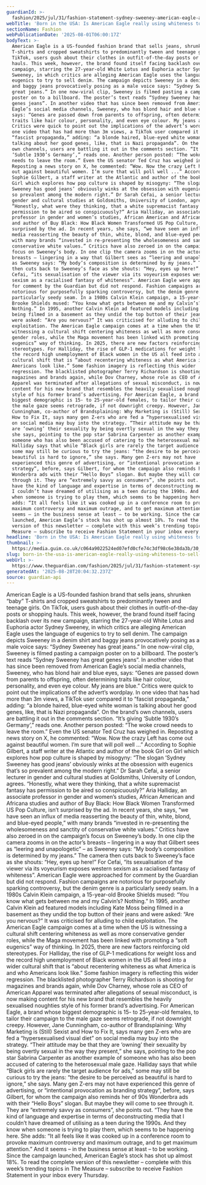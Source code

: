 ```yaml
---
guardianId: >-
  fashion/2025/jul/31/fashion-statement-sydney-sweeney-american-eagle-ads-fashion-industry
webTitle: 'Born in the USA: Is American Eagle really using whiteness to sell jeans?'
sectionName: Fashion
webPublicationDate: '2025-08-01T06:00:17Z'
bodyText: >-
  American Eagle is a US-founded fashion brand that sells jeans, shrunken “baby”
  T-shirts and cropped sweatshirts to predominantly tween and teenage girls. On
  TikTok, users gush about their clothes in outfit-of-the-day posts or shopping
  hauls. This week, however, the brand found itself facing backlash over its new
  campaign, starring the 27-year-old White Lotus and Euphoria actor Sydney
  Sweeney, in which critics are alleging American Eagle uses the language of
  eugenics to try to sell denim. The campaign depicts Sweeney in a denim shirt
  and baggy jeans provocatively posing as a male voice says: “Sydney Sweeney has
  great jeans.” In one now-viral clip, Sweeney is filmed pasting a campaign
  poster on to a billboard. The poster’s text reads “Sydney Sweeney has great
  genes jeans”. In another video that has since been removed from American
  Eagle’s social media channels, Sweeney, who has blond hair and blue eyes,
  says: “Genes are passed down from parents to offspring, often determining
  traits like hair colour, personality, and even eye colour. My jeans are blue.”
  Critics were quick to point out the implications of the advert’s wordplay. In
  one video that has had more than 3m views, a TikTok user compared it to
  “fascist propaganda,” adding: “a blonde haired, blue-eyed white woman is
  talking about her good genes, like, that is Nazi propaganda”. On the brand’s
  own channels, users are battling it out in the comments section. “It’s giving
  ‘Subtle 1930’s Germany’,” reads one. Another person posted: “The woke crowd
  needs to leave the room.” Even the US senator Ted Cruz has weighed in.
  Reposting a news story on X, he commented: “Wow. Now the crazy Left has come
  out against beautiful women. I’m sure that will poll well ...” According to
  Sophie Gilbert, a staff writer at the Atlantic and author of the book Girl on
  Girl which explores how pop culture is shaped by misogyny: “The slogan ‘Sydney
  Sweeney has good jeans’ obviously winks at the obsession with eugenics that’s
  so prevalent among the modern right.” Dr Sarah Cefai, a senior lecturer in
  gender and cultural studies at Goldsmiths, University of London, agrees.
  “Honestly, what were they thinking, that a white supremacist fantasy has
  permission to be aired so conspicuously?” Aria Halliday, an associate
  professor in gender and women’s studies, African American and Africana studies
  and author of Buy Black: How Black Women Transformed US Pop Culture, isn’t
  surprised by the ad. In recent years, she says, “we have seen an influx of
  media reasserting the beauty of thin, white, blond, and blue-eyed people,”
  with many brands “invested in re-presenting the wholesomeness and sanctity of
  conservative white values.” Critics have also zeroed in on the campaign’s
  focus on Sweeney’s body. In one clip the camera zooms in on the actor’s
  breasts – lingering in a way that Gilbert sees as “leering and unapologetic” –
  as Sweeney says: “My body’s composition is determined by my jeans.” The camera
  then cuts back to Sweeney’s face as she shouts: “Hey, eyes up here!” For
  Cefai, “its sexualisation of the viewer via its voyeurism exposes western
  sexism as a racialised fantasy of whiteness”. American Eagle were approached
  for comment by the Guardian but did not respond. Fashion campaigns are
  notorious for purposefully sparking controversy, but the denim genre is a
  particularly seedy seam. In a 1980s Calvin Klein campaign, a 15-year-old
  Brooke Shields mused: “You know what gets between me and my Calvin’s?
  Nothing.” In 1995, another Calvin Klein ad featured models including Kate Moss
  being filmed in a basement as they undid the top button of their jeans and
  were asked: “Are you nervous?” It was criticised for alluding to child
  exploitation. The American Eagle campaign comes at a time when the US is
  witnessing a cultural shift centering whiteness as well as more conservative
  gender roles, while the Maga movement has been linked with promoting a “soft
  eugenics” way of thinking. In 2025, there are new factors reinforcing old
  stereotypes. For Halliday, the rise of GLP-1 medications for weight loss and
  the record high unemployment of Black women in the US all feed into a wider
  cultural shift that is “about recentering whiteness as what America is and who
  Americans look like.” Some fashion imagery is reflecting this wider
  regression. The blacklisted photographer Terry Richardson is shooting for
  magazines and brands again, while Dov Charney, whose role as CEO of American
  Apparel was terminated after allegations of sexual misconduct, is now making
  content for his new brand that resembles the heavily sexualised noughties
  style of his former brand’s advertising. For American Eagle, a brand whose
  biggest demographic is 15- to 25-year-old females, to tailor their campaign to
  the male gaze seems retrograde, if not downright creepy. However, Jane
  Cunningham, co-author of Brandsplaining: Why Marketing is (Still) Sexist and
  How to Fix It, says many gen Z-ers who are fed a “hypersexualised visual diet”
  on social media may buy into the strategy. “Their attitude may be that they
  are ‘owning’ their sexuality by being overtly sexual in the way they present,”
  she says, pointing to the pop star Sabrina Carpenter as another example of
  someone who has also been accused of catering to the heterosexual male gaze.
  Halliday says that while “Black girls are rarely the target audience for ads,”
  some may still be curious to try the jeans: “the desire to be perceived as
  beautiful is hard to ignore,” she says. Many gen Z-ers may not have
  experienced this genre of advertising, or “intentional provocation as branding
  strategy”, before, says Gilbert, for whom the campaign also reminds her of 90s
  Wonderbra ads with their “Hello Boys” slogan. But maybe they will come to see
  through it. They are “extremely savvy as consumers”, she points out. “They
  have the kind of language and expertise in terms of deconstructing media that
  I couldn’t have dreamed of utilising as a teen during the 1990s. And they know
  when someone is trying to play them, which seems to be happening here. She
  adds: “It all feels like it was cooked up in a conference room to provoke
  maximum controversy and maximum outrage, and to get maximum attention.” And it
  seems – in the business sense at least – to be working. Since the campaign
  launched, American Eagle’s stock has shot up almost 18%. To read the complete
  version of this newsletter – complete with this week’s trending topics in The
  Measure – subscribe to receive Fashion Statement in your inbox every Thursday.
headline: 'Born in the USA: Is American Eagle really using whiteness to sell jeans?'
thumbnail: >-
  https://media.guim.co.uk/c064a9022524ed07efd0cfe74c3df98c6e38da3b/30_0_5625_4500/500.jpg
slug: born-in-the-usa-is-american-eagle-really-using-whiteness-to-sell-jeans
webUrl: >-
  https://www.theguardian.com/fashion/2025/jul/31/fashion-statement-sydney-sweeney-american-eagle-ads-fashion-industry
generatedAt: '2025-08-28T20:04:32.237Z'
source: guardian-api
---
```

American Eagle is a US-founded fashion brand that sells jeans, shrunken “baby” T-shirts and cropped sweatshirts to predominantly tween and teenage girls. On TikTok, users gush about their clothes in outfit-of-the-day posts or shopping hauls. This week, however, the brand found itself facing backlash over its new campaign, starring the 27-year-old White Lotus and Euphoria actor Sydney Sweeney, in which critics are alleging American Eagle uses the language of eugenics to try to sell denim. The campaign depicts Sweeney in a denim shirt and baggy jeans provocatively posing as a male voice says: “Sydney Sweeney has great jeans.” In one now-viral clip, Sweeney is filmed pasting a campaign poster on to a billboard. The poster’s text reads “Sydney Sweeney has great genes jeans”. In another video that has since been removed from American Eagle’s social media channels, Sweeney, who has blond hair and blue eyes, says: “Genes are passed down from parents to offspring, often determining traits like hair colour, personality, and even eye colour. My jeans are blue.” Critics were quick to point out the implications of the advert’s wordplay. In one video that has had more than 3m views, a TikTok user compared it to “fascist propaganda,” adding: “a blonde haired, blue-eyed white woman is talking about her good genes, like, that is Nazi propaganda”. On the brand’s own channels, users are battling it out in the comments section. “It’s giving ‘Subtle 1930’s Germany’,” reads one. Another person posted: “The woke crowd needs to leave the room.” Even the US senator Ted Cruz has weighed in. Reposting a news story on X, he commented: “Wow. Now the crazy Left has come out against beautiful women. I’m sure that will poll well ...” According to Sophie Gilbert, a staff writer at the Atlantic and author of the book Girl on Girl which explores how pop culture is shaped by misogyny: “The slogan ‘Sydney Sweeney has good jeans’ obviously winks at the obsession with eugenics that’s so prevalent among the modern right.” Dr Sarah Cefai, a senior lecturer in gender and cultural studies at Goldsmiths, University of London, agrees. “Honestly, what were they thinking, that a white supremacist fantasy has permission to be aired so conspicuously?” Aria Halliday, an associate professor in gender and women’s studies, African American and Africana studies and author of Buy Black: How Black Women Transformed US Pop Culture, isn’t surprised by the ad. In recent years, she says, “we have seen an influx of media reasserting the beauty of thin, white, blond, and blue-eyed people,” with many brands “invested in re-presenting the wholesomeness and sanctity of conservative white values.” Critics have also zeroed in on the campaign’s focus on Sweeney’s body. In one clip the camera zooms in on the actor’s breasts – lingering in a way that Gilbert sees as “leering and unapologetic” – as Sweeney says: “My body’s composition is determined by my jeans.” The camera then cuts back to Sweeney’s face as she shouts: “Hey, eyes up here!” For Cefai, “its sexualisation of the viewer via its voyeurism exposes western sexism as a racialised fantasy of whiteness”. American Eagle were approached for comment by the Guardian but did not respond. Fashion campaigns are notorious for purposefully sparking controversy, but the denim genre is a particularly seedy seam. In a 1980s Calvin Klein campaign, a 15-year-old Brooke Shields mused: “You know what gets between me and my Calvin’s? Nothing.” In 1995, another Calvin Klein ad featured models including Kate Moss being filmed in a basement as they undid the top button of their jeans and were asked: “Are you nervous?” It was criticised for alluding to child exploitation. The American Eagle campaign comes at a time when the US is witnessing a cultural shift centering whiteness as well as more conservative gender roles, while the Maga movement has been linked with promoting a “soft eugenics” way of thinking. In 2025, there are new factors reinforcing old stereotypes. For Halliday, the rise of GLP-1 medications for weight loss and the record high unemployment of Black women in the US all feed into a wider cultural shift that is “about recentering whiteness as what America is and who Americans look like.” Some fashion imagery is reflecting this wider regression. The blacklisted photographer Terry Richardson is shooting for magazines and brands again, while Dov Charney, whose role as CEO of American Apparel was terminated after allegations of sexual misconduct, is now making content for his new brand that resembles the heavily sexualised noughties style of his former brand’s advertising. For American Eagle, a brand whose biggest demographic is 15- to 25-year-old females, to tailor their campaign to the male gaze seems retrograde, if not downright creepy. However, Jane Cunningham, co-author of Brandsplaining: Why Marketing is (Still) Sexist and How to Fix It, says many gen Z-ers who are fed a “hypersexualised visual diet” on social media may buy into the strategy. “Their attitude may be that they are ‘owning’ their sexuality by being overtly sexual in the way they present,” she says, pointing to the pop star Sabrina Carpenter as another example of someone who has also been accused of catering to the heterosexual male gaze. Halliday says that while “Black girls are rarely the target audience for ads,” some may still be curious to try the jeans: “the desire to be perceived as beautiful is hard to ignore,” she says. Many gen Z-ers may not have experienced this genre of advertising, or “intentional provocation as branding strategy”, before, says Gilbert, for whom the campaign also reminds her of 90s Wonderbra ads with their “Hello Boys” slogan. But maybe they will come to see through it. They are “extremely savvy as consumers”, she points out. “They have the kind of language and expertise in terms of deconstructing media that I couldn’t have dreamed of utilising as a teen during the 1990s. And they know when someone is trying to play them, which seems to be happening here. She adds: “It all feels like it was cooked up in a conference room to provoke maximum controversy and maximum outrage, and to get maximum attention.” And it seems – in the business sense at least – to be working. Since the campaign launched, American Eagle’s stock has shot up almost 18%. To read the complete version of this newsletter – complete with this week’s trending topics in The Measure – subscribe to receive Fashion Statement in your inbox every Thursday.
